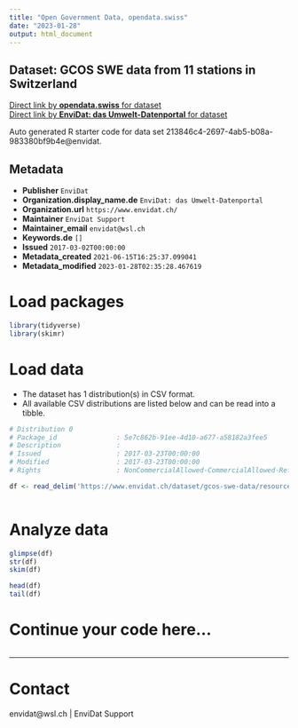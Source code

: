 ```yaml
---
title: "Open Government Data, opendata.swiss"
date: "2023-01-28"
output: html_document
---
```


## Dataset: GCOS SWE data from 11 stations in Switzerland



[Direct link by **opendata.swiss** for dataset](https://opendata.swiss/de/dataset/gcos-swe-data-from-11-stations-in-switzerland)<br>
[Direct link by **EnviDat: das Umwelt-Datenportal** for dataset](https://www.envidat.ch/#/metadata/gcos-swe-data)

Auto generated R starter code for data set 213846c4-2697-4ab5-b08a-983380bf9b4e@envidat.

## Metadata

- **Publisher** `EnviDat`
- **Organization.display_name.de** `EnviDat: das Umwelt-Datenportal`
- **Organization.url** `https://www.envidat.ch/`
- **Maintainer** `EnviDat Support`
- **Maintainer_email** `envidat@wsl.ch`
- **Keywords.de** `[]`
- **Issued** `2017-03-02T00:00:00`
- **Metadata_created** `2021-06-15T16:25:37.099041`
- **Metadata_modified** `2023-01-28T02:35:28.467619`


# Load packages

```r

library(tidyverse)
library(skimr)

```

# Load data

-   The dataset has 1 distribution(s) in CSV format.
-   All available CSV distributions are listed below and can be read into a tibble.

```r

# Distribution 0
# Package_id               : 5e7c862b-91ee-4d10-a677-a58182a3fee5
# Description              : 
# Issued                   : 2017-03-23T00:00:00
# Modified                 : 2017-03-23T00:00:00
# Rights                   : NonCommercialAllowed-CommercialAllowed-ReferenceRequired

df <- read_delim('https://www.envidat.ch/dataset/gcos-swe-data/resource/ba470fc8-bf46-4597-a8db-08805237469e')



```

# Analyze data

```r

glimpse(df)
str(df)
skim(df)

head(df)
tail(df)

```

# Continue your code here...

```r

```

------------------------------------------------------------------------

# Contact

envidat@wsl.ch | EnviDat Support

